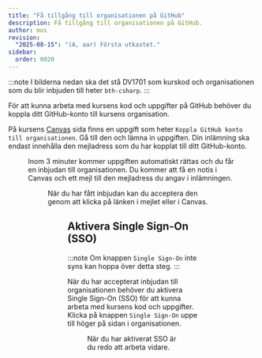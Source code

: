 ```yaml
---
title: "Få tillgång till organisationen på GitHub"
description: Få tillgång till organisationen på GitHub.
author: mos
revision:
  "2025-08-15": "(A, aar) Första utkastet."
sidebar:
  order: 0020
---
```



:::note
I bilderna nedan ska det stå DV1701 som kurskod och organisationen som du blir inbjuden till heter `bth-csharp`.
:::

För att kunna arbeta med kursens kod och uppgifter på GitHub behöver du koppla ditt GitHub-konto till kursens organisation. 

På kursens [Canvas](https://canvas.bth.se) sida finns en uppgift som heter `Koppla GitHub konto till organisationen`. Gå till den och lämna in uppgiften. Din inlämning ska endast innehålla den mejladress som du har kopplat till ditt GitHub-konto.


<Figure 
    src={organisation}
    caption="Lämna in uppgiften med din GitHub mejladress."
/>

Inom 3 minuter kommer uppgiften automatiskt rättas och du får en inbjudan till organisationen. Du kommer att få en notis i Canvas och ett mejl till den mejladress du angav i inlämningen.


<Figure 
    src={organisation2}
    caption="Du får inbjudan som en kommentar på inlämningen."
/>

När du har fått inbjudan kan du acceptera den genom att klicka på länken i mejlet eller i Canvas.


<Figure 
    src={organisation3}
    caption="Acceptera inbjudan till organisationen på GitHub."
/>

## Aktivera Single Sign-On (SSO)

:::note
Om knappen `Single Sign-On` inte syns kan hoppa över detta steg.
:::

När du har accepterat inbjudan till organisationen behöver du aktivera Single Sign-On (SSO) för att kunna arbeta med kursens kod och uppgifter. Klicka på knappen `Single Sign-On` uppe till höger på sidan i organisationen.


<Figure 
    src={organisation4}
    caption="Acceptera inbjudan till organisationen på GitHub."
/>

När du har aktiverat SSO är du redo att arbeta vidare.
